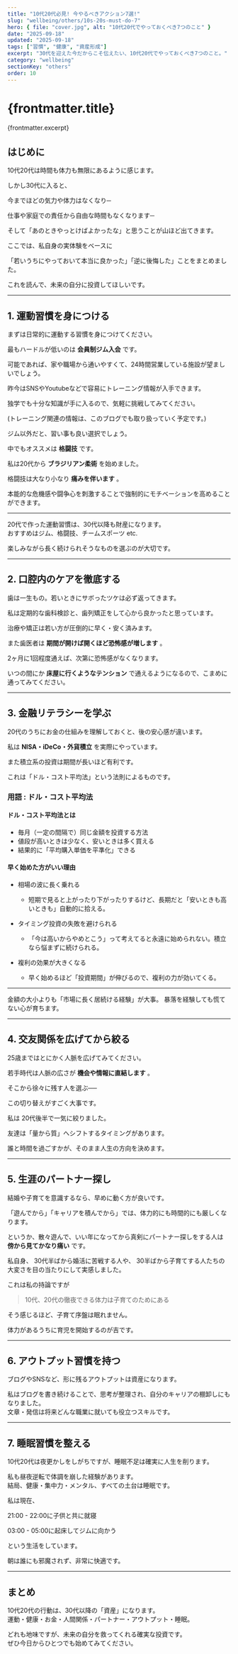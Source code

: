 ```yaml
---
title: "10代20代必見! 今やるべきアクション7選!"
slug: "wellbeing/others/10s-20s-must-do-7"
hero: { file: "cover.jpg", alt: "10代20代でやっておくべき7つのこと" }
date: "2025-09-18"
updated: "2025-09-18"
tags: ["習慣", "健康", "資産形成"]
excerpt: "30代を迎えた今だからこそ伝えたい、10代20代でやっておくべき7つのこと。"
category: "wellbeing"
sectionKey: "others"
order: 10
---
```

# {frontmatter.title}
{frontmatter.excerpt}

## はじめに
10代20代は時間も体力も無限にあるように感じます。  

しかし30代に入ると、

今までほどの気力や体力はなくなり─

仕事や家庭での責任から自由な時間もなくなります─

そして「あのときやっとけばよかったな」と思うことが山ほど出てきます。  

ここでは、私自身の実体験をベースに

「若いうちにやっておいて本当に良かった」「逆に後悔した」ことをまとめました。

これを読んで、未来の自分に投資してほしいです。

---

## 1. 運動習慣を身につける
まずは日常的に運動する習慣を身につけてください。

最もハードルが低いのは **会員制ジム入会** です。 

可能であれば、家や職場から通いやすくて、24時間営業している施設が望ましいでしょう。

昨今はSNSやYoutubeなどで容易にトレーニング情報が入手できます。

独学でも十分な知識が手に入るので、気軽に挑戦してみてください。

(トレーニング関連の情報は、このブログでも取り扱っていく予定です。)

ジム以外だと、習い事も良い選択でしょう。

中でもオススメは **格闘技** です。

私は20代から **ブラジリアン柔術** を始めました。

格闘技は大なり小なり **痛みを伴います** 。

本能的な危機感や闘争心を刺激することで強制的にモチベーションを高めることができます。

---

20代で作った運動習慣は、30代以降も財産になります。  
おすすめはジム、格闘技、チームスポーツ etc. 

楽しみながら長く続けられそうなものを選ぶのが大切です。  

---

## 2. 口腔内のケアを徹底する
歯は一生もの。若いときにサボったツケは必ず返ってきます。  

私は定期的な歯科検診と、歯列矯正をして心から良かったと思っています。  

治療や矯正は若い方が圧倒的に早く・安く済みます。

また歯医者は **期間が開けば開くほど恐怖感が増します** 。

2ヶ月に1回程度通えば、次第に恐怖感がなくなります。

いつの間にか **床屋に行くようなテンション** で通えるようになるので、こまめに通ってみてください。

---

## 3. 金融リテラシーを学ぶ
20代のうちにお金の仕組みを理解しておくと、後の安心感が違います。  

私は **NISA・iDeCo・外貨積立** を実際にやっています。

また積立系の投資は期間が長いほど有利です。

これは「ドル・コスト平均法」という法則によるものです。

### 用語 : ドル・コスト平均法
#### ドル・コスト平均法とは
- 毎月（一定の間隔で）同じ金額を投資する方法
- 値段が高いときは少なく、安いときは多く買える
- 結果的に「平均購入単価を平準化」できる

#### 早く始めた方がいい理由
- 相場の波に長く乗れる
  - 短期で見ると上がったり下がったりするけど、長期だと「安いときも高いときも」自動的に拾える。

- タイミング投資の失敗を避けられる
  - 「今は高いからやめとこう」って考えてると永遠に始められない。積立なら悩まずに続けられる。

- 複利の効果が大きくなる
  - 早く始めるほど「投資期間」が伸びるので、複利の力が効いてくる。

---

金額の大小よりも「市場に長く居続ける経験」が大事。
暴落を経験しても慌てない心が育ちます。  

---

## 4. 交友関係を広げてから絞る
25歳まではとにかく人脈を広げてみてください。

若手時代は人脈の広さが **機会や情報に直結します** 。

そこから徐々に残す人を選ぶ──

この切り替えがすごく大事です。

私は 20代後半で一気に絞りました。

友達は「量から質」へシフトするタイミングがあります。  

誰と時間を過ごすかが、そのまま人生の方向を決めます。  

---

## 5. 生涯のパートナー探し
結婚や子育てを意識するなら、早めに動く方が良いです。  

「遊んでから」「キャリアを積んでから」では、体力的にも時間的にも厳しくなります。 

というか、散々遊んで、いい年になってから真剣にパートナー探しをする人は **傍から見てかなり痛い** です。

私自身、
30代半ばから婚活に苦戦する人や、
30半ばから子育てする人たちの大変さを目の当たりにして実感しました。

これは私の持論ですが

> 10代、20代の徹夜できる体力は子育てのためにある

そう感じるほど、子育て序盤は眠れません。

体力があるうちに育児を開始するのが吉です。

---

## 6. アウトプット習慣を持つ
ブログやSNSなど、形に残るアウトプットは資産になります。  

私はブログを書き続けることで、思考が整理され、自分のキャリアの棚卸しにもなりました。  
文章・発信は将来どんな職業に就いても役立つスキルです。  

---

## 7. 睡眠習慣を整える
10代20代は夜更かしをしがちですが、睡眠不足は確実に人生を削ります。  

私も昼夜逆転で体調を崩した経験があります。  
結局、健康・集中力・メンタル、すべての土台は睡眠です。

私は現在、

21:00 - 22:00に子供と共に就寝

03:00 - 05:00に起床してジムに向かう

という生活をしています。

朝は誰にも邪魔されず、非常に快適です。

---

## まとめ
10代20代の行動は、30代以降の「資産」になります。  
運動・健康・お金・人間関係・パートナー・アウトプット・睡眠。  

どれも地味ですが、未来の自分を救ってくれる確実な投資です。  
ぜひ今日からひとつでも始めてみてください。
